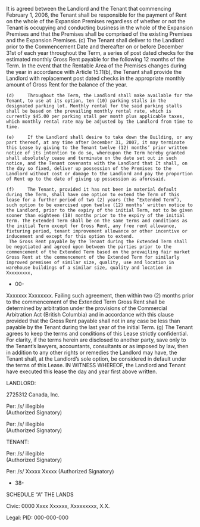 It is agreed between the Landlord and the Tenant that commencing February 1, 2006, the Tenant shall be responsible for the payment of Rent on the whole of the Expansion Premises regardless of whether or not the Tenant is occupying and conducting business in the whole of the Expansion Premises and that the Premises shall be comprised of the existing Premises and the Expansion Premises.
(c)	 	The Tenant shall deliver to the Landlord prior to the Commencement Date and thereafter on or before December 31st of each year throughout the Term, a series of post dated checks for the estimated monthly Gross Rent payable for the following 12 months of the Term. In the event that the Rentable Area of the Premises changes during the year in accordance with Article 15.11(b), the Tenant shall provide the Landlord with replacement post dated checks in the appropriate monthly amount of Gross Rent for the balance of the year.

```
(d)	 	Throughout the Term, the Landlord shall make available for the Tenant, to use at its option, ten (10) parking stalls in the designated parking lot. Monthly rental for the said parking stalls shall be based on the prevailing monthly rental rate, which is currently $45.00 per parking stall per month plus applicable taxes, which monthly rental rate may be adjusted by the Landlord from time to time.

(e)	 	If the Landlord shall desire to take down the Building, or any part thereof, at any time after December 31, 2007, it may terminate this Lease by giving to the Tenant twelve (12) months’ prior written notice of its intention to do so, whereupon the Term hereby granted shall absolutely cease and terminate on the date set out in such notice, and the Tenant covenants with the Landlord that It shall, on the day so fixed, deliver up possession of the Premises to the Landlord without cost or damage to the Landlord and pay the proportion of Rent up to the date of giving up possession as aforesaid.

(f)	 	The Tenant, provided it has not been in material default during the Term, shall have one option to extend the Term of this lease for a further period of two (2) years (the “Extended Term”), such option to be exercised upon twelve (12) months’ written notice to the Landlord, prior to the expiry of the initial Term, not to be given sooner than eighteen (18) months prior to the expiry of the initial Term. The Extended Term shall be on the same terms and conditions as the initial Term except for Gross Rent, any free rent allowance, fixturing period, tenant improvement allowance or other incentive or inducement and except for this option to extend.
 The Gross Rent payable by the Tenant during the Extended Term shall be negotiated and agreed upon between the parties prior to the commencement of the Extended Term based on the prevailing fair market Gross Rent at the commencement of the Extended Term for similarly improved premises of similar size, quality, use and location in warehouse buildings of a similar size, quality and location in Xxxxxxxxx,

```

- 00-

Xxxxxxx Xxxxxxxx. Failing such agreement, then within two (2) months prior to the commencement of the Extended Term Gross Rent shall be determined by arbitration under the provisions of the Commercial Arbitration Act (British Columbia) and in accordance with this clause provided that the Gross Rent payable shall not in any case be less than payable by the Tenant during the last year of the initial Term.
(g)	 	The Tenant agrees to keep the terms and conditions of this Lease strictly confidential. For clarity, if the terms herein are disclosed to another party, save only to the Tenant’s lawyers, accountants, consultants or as imposed by law, then in addition to any other rights or remedies the Landlord may have, the Tenant shall, at the Landlord’s sole option, be considered in default under the terms of this Lease.
IN WITNESS WHEREOF, the Landlord and Tenant have executed this lease the day and year first above written.

LANDLORD:

2725312 Canada, Inc.

Per: 	 	/s/ illegible	
(Authorized Signatory)

Per: 	 	/s/ illegible	
(Authorized Signatory)

TENANT:

Per: 	 	/s/ illegible	
(Authorized Signatory)

Per: 	 	/s/ Xxxxx Xxxxx	
(Authorized Signatory)

- 38-

SCHEDULE “A”
THE LANDS

Civic:
0000 Xxxx Xxxxxx, Xxxxxxxxx, X.X.

Legal:
PID: 000-000-000